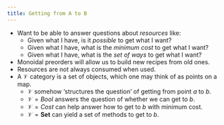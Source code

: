 ```yaml
---
title: Getting from A to B
---
```


- Want to be able to answer questions about *resources* like:
    - Given what I have, is it *possible* to get what I want?
    - Given what I have, what is the *minimum cost* to get what I want?
    - Given what I have, what is the *set of ways* to get what I want?
- Monoidal preorders will allow us to build new recipes from old ones.
- Resources are not always consumed when used.
-  A $\mathcal{V}$ category is a set of objects, which one may think of as points on a map.
    -  $\mathcal{V}$ somehow 'structures the question' of getting from point $a$ to $b$.
    -  $\mathcal{V} = Bool$ answers the question of whether we can get to $b$.
    -  $\mathcal{V} = Cost$ can help answer how to get to $b$ with minimum cost.
    -  $\mathcal{V} = \mathbf{Set}$ can yield a set of methods to get to $b$.
